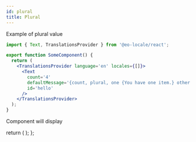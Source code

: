 ```yaml
---
id: plural
title: Plural
---
```



Example of plural value

```jsx
import { Text, TranslationsProvider } from '@eo-locale/react';

export function SomeComponent() {
  return (
    <TranslationsProvider language='en' locales={[]}>
      <Text
        count='4'
        defaultMessage='{count, plural, one {You have one item.} other {You have {count} items.}}'
        id='hello'
      />
    </TranslationsProvider>
  );
}
```

Component will display <Highlight><Preview/></Highlight>

  return (
    <Text
      count='4'
      defaultMessage='{count, plural, one {You have one item.} other {You have {count} items.}}'
      id='hello'
    />
  );
};
